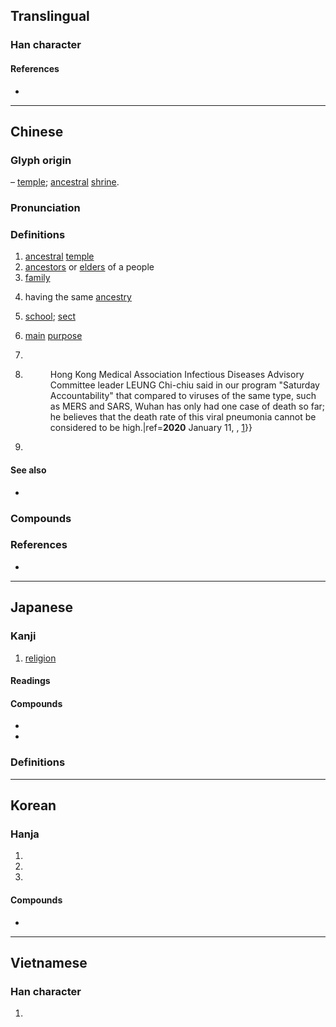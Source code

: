 {{also|完}}
{{character info}}
==Translingual==

===Han character===
{{Han char|rn=40|rad=宀|as=05|sn=8|four=30901|canj=JMMF|ids=⿱宀示}}

====References====
* {{Han ref|kx=0283.140|dkj=07106|dj=0557.050|hdz=20917.110|uh=5B97|ud=23447|bh=A976|bd=43382}}

----

==Chinese==
{{zh-forms}}
{{zh-wp|zh:宗姓|en:Zong (surname)}}

===Glyph origin===
{{Han etym}}
{{Han compound|宀|示|ls=ic|t1=house|t2=spirit tablet}} – [[temple]]; [[ancestral]] [[shrine]].

===Pronunciation===
{{zh-pron
|m=zōng
|m-s=
|c=zung1
|c-t=
|g=
|h=pfs=chûng
|j=
|mb=có̤ng
|md=cŭng
|mn=chong
|mn-t=zong1
|w=1tson
|x=
|mc=y
|oc=y
|ma=
|cat=n,a,cls,pn
}}

===Definitions===
{{zh-hanzi}}

# [[ancestral]] [[temple]]
# [[ancestors]] or [[elder]]s of a people
# [[family]]
#: {{zh-x|宗法|patriarcal clan system}}
# having the same [[ancestry]]
#: {{zh-x|宗兄|elder brother}}
# [[school]]; [[sect]]
#: {{zh-x|禪宗|Zen}}
# [[main]] [[purpose]]
#: {{zh-x|宗旨|aim}}
# {{zh-classifier|[[legal]] [[case]]s}}
# {{zh-classifier|[[case]]s of [[sickness]]}}
#: {{zh-x|初步 診斷 有 41 宗 病例，其中 一 宗 死亡 @[&hellip;] w:zh:香港醫學會\^香港.^醫學會 ^傳染病 ^顧問 ^委員會 主席 @^梁.^子超，在 本 台 節目《^星期六 ^問責》說，相比 同類型 病毒，例如 ^中東.呼吸.綜合症 及 ^沙士，今次 ^武漢 至今 僅 一 宗 死亡 個案，相信 此 病毒性 肺炎 的 死亡率 不算 高。|41 tentative diagnoses, with 1 death among them {{...}} Hong Kong Medical Association Infectious Diseases Advisory Committee leader LEUNG Chi-chiu said in our program "Saturday Accountability" that compared to viruses of the same type, such as MERS and SARS, Wuhan has only had one case of death so far; he believes that the death rate of this viral pneumonia cannot be considered to be high.|ref='''2020''' January 11, {{w2|zh|RTHK}}, {{lang|zh|醫學會專家相信武漢不明原因病毒性肺炎死亡率不算高}} [https://news.rthk.hk/rthk/ch/component/k2/1502205-20200111.htm]}}
# {{surname|zh}}

====See also====
* {{sense|ancestral temple}} {{zh-l|祖廟}}

===Compounds===
{{zh-der|宗祠|宗法|宗匠|宗教|宗廟|宗派|宗譜|宗師|宗族|宗旨|宗教改革|列祖列宗|宗子|南北宗|宗祏|宗藩|宗主|南宗畫法|宗姬|北宗畫法|宗工|宗婦|宋高宗|南宗|北宗|宗姓|一代宗臣|宗伯|宋真宗|太古傳宗|一代宗匠|宗室|宋神宗|岱宗|宋徽宗|五宗|慈恩宗|密宗|即色宗|宗兄|唯識宗|宗正|天下文宗|一祖三宗|宗國|宗祊|宗器|宗彝|宗門|心無宗|宗風|宗女|宗老|律宗|三論宗|亢宗|六家七宗|天台宗|傳宗接代|宗廟丘墟|南山宗|宗宗件件|強宗|宗庶|卷宗|女宗宛在|宗教自由|宗教學|唐太宗|唐玄宗|宗枝|宗親會|宗聖|宗祧|宗社|宗教音樂|宗教戰爭|宗弟|宗周鐘|宗周|宗仰|宗人府|宗人|宗主權|宋仁宗|孟宗泣筍|宗臣|孟宗竹|宗祀|嫠憂宗周|宗親|女宗|大本大宗|大宗師|大宗|儒宗|宋哲宗|宗主國|小宗|小宗伯|光宗耀祖|佛心宗|同宗同氣|同宗|八宗|太宗|十宗|宗英|宗職|宗學|普法宗|日蓮宗|推宗明本|法相宗|法華宗|教宗|榮宗耀祖|當世儒宗|文宗|教育宗旨|淨土宗|毘曇宗|朝宗|林宗巾|空宗|斬宗絕嗣|正宗|禪宗|法性宗|禪門五宗|禪宗七祖|瑜伽宗|祖舜宗堯|祖宗|玄宗|真言宗|溈仰宗|相部宗|曹洞宗|百代文宗|文宗閣|清高宗|清德宗|清世宗|法眼宗|祖宗三代|毀宗夷族|歸宗|東塔宗|本無宗|顯祖揚宗|耀祖榮宗|聯宗|華宗|蓮宗|綱宗|醫宗金鑑|處宗談雞|覆宗|臨濟宗|覆宗絕嗣|談宗|華嚴宗|覆宗絕祀|黃蘗宗|覆宗滅祀|老女歸宗|老祖宗|開宗明義|頂輩宗圖|認祖歸宗|詩宗|詞宗|結宗會社|顯祖榮宗|宗徒|吾宗肖}}

===References===
* {{R:yue:Hanzi}}

----

==Japanese==

===Kanji===
{{ja-kanji|grade=6|rs=宀05}}

# [[religion]]

====Readings====
{{ja-readings
|goon=そ
|kanon=そう
|kanyoon=しゅう
|kun=むね-, たっとぶ-
}}

====Compounds====
* {{ja-r|宗派|しゅうは|gloss=[[religious]] [[sect]]}}
* {{ja-r|宗教|しゅうきょう|gloss=[[religion]]}}

===Definitions===
{{ja-kanjitab|むね|yomi=kun}}
{{ja-see|旨}}

----

==Korean==

===Hanja===
{{ko-hanja|마루|종}}

# {{hanja form of|종|fundamental knowledge}}
# {{hanja form of|종|[[root]]; [[ancestry]]}}
# {{hanja form of|종|[[religion]]}}

====Compounds====
* {{ko-l|종교|[[religion]]|宗敎}}

----

==Vietnamese==

===Han character===
{{vi-readings|reading=tông, tong, tôn, tung|rs=宀05}}

# {{rfdef|vi|sort=宀05}}